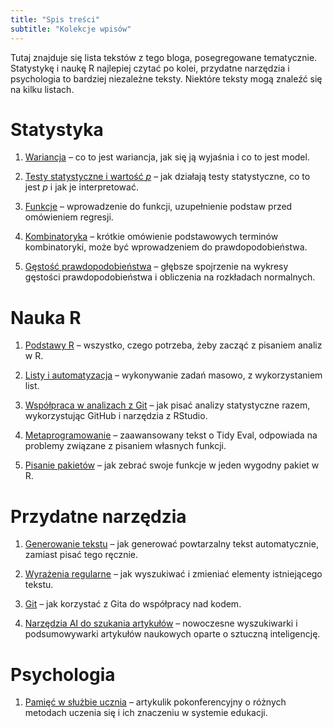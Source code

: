 ```yaml
---
title: "Spis treści"
subtitle: "Kolekcje wpisów"
---
```


Tutaj znajduje się lista tekstów z tego bloga, posegregowane tematycznie. Statystykę i naukę R najlepiej czytać po kolei, przydatne narzędzia i psychologia to bardziej niezależne teksty. Niektóre teksty mogą znaleźć się na kilku listach.

# Statystyka

1.  [Wariancja](./posts/procent-wariancji.qmd) -- co to jest wariancja, jak się ją wyjaśnia i co to jest model.

2.  [Testy statystyczne i wartość *p*](./posts/p-value.qmd) -- jak działają testy statystyczne, co to jest *p* i jak je interpretować.

3.  [Funkcje](./posts/funkcje.qmd) -- wprowadzenie do funkcji, uzupełnienie podstaw przed omówieniem regresji.

4.  [Kombinatoryka](./posts/kombinatoryka.qmd) -- krótkie omówienie podstawowych terminów kombinatoryki, może być wprowadzeniem do prawdopodobieństwa.

5.  [Gęstość prawdopodobieństwa](./posts/gestosc-prawdopodobienstwa.qmd) -- głębsze spojrzenie na wykresy gęstości prawdopodobieństwa i obliczenia na rozkładach normalnych.

# Nauka R

1.  [Podstawy R](./posts/podstawy_R.qmd) -- wszystko, czego potrzeba, żeby zacząć z pisaniem analiz w R.

2.  [Listy i automatyzacja](./posts/automatyzacja.qmd) -- wykonywanie zadań masowo, z wykorzystaniem list.

3.  [Współpraca w analizach z Git](./posts/git.qmd) -- jak pisać analizy statystyczne razem, wykorzystując GitHub i narzędzia z RStudio.

4.  [Metaprogramowanie](./posts/metaprogramowanie.qmd) -- zaawansowany tekst o Tidy Eval, odpowiada na problemy związane z pisaniem własnych funkcji.

5.  [Pisanie pakietów](./posts/pakiety-w-R.qmd) -- jak zebrać swoje funkcje w jeden wygodny pakiet w R.

# Przydatne narzędzia

1.  [Generowanie tekstu](./posts/powtarzalny-tekst.qmd) -- jak generować powtarzalny tekst automatycznie, zamiast pisać tego ręcznie.

2.  [Wyrażenia regularne](./posts/regex.qmd) -- jak wyszukiwać i zmieniać elementy istniejącego tekstu.

3.  [Git](./posts/git.qmd) -- jak korzystać z Gita do współpracy nad kodem.

4.  [Narzędzia AI do szukania artykułów](./posts/ai-research.qmd) -- nowoczesne wyszukiwarki i podsumowywarki artykułów naukowych oparte o sztuczną inteligencję.

# Psychologia

1.  [Pamięć w służbie ucznia](./posts/uczenie-sie.qmd) -- artykulik pokonferencyjny o różnych metodach uczenia się i ich znaczeniu w systemie edukacji.